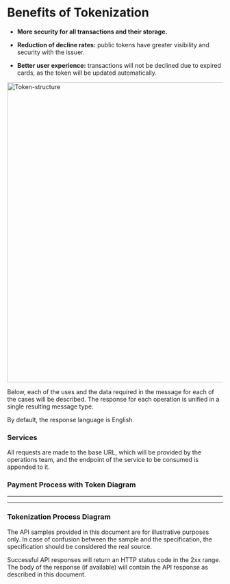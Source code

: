 
<HeroPattern />

# Benefits of Tokenization

- **More security for all transactions and their storage.**

- **Reduction of decline rates:** public tokens have greater visibility and security with the issuer.

- **Better user experience:** transactions will not be declined due to expired cards, as the token will be updated automatically.

<img src="/Token_requestor/Token-structure.png" alt="Token-structure" width="700"/>

Below, each of the uses and the data required in the message for each of the cases will be described.
The response for each operation is unified in a single resulting message type.

By default, the response language is English.

### Services

All requests are made to the base URL, which will be provided by the operations team, and the endpoint of the service to be consumed is appended to it.

### Payment Process with Token Diagram

---

<PaymentSequence />

---

### Tokenization Process Diagram

<TokenizationSequence />

The API samples provided in this document are for illustrative purposes only.
In case of confusion between the sample and the specification, the specification should be considered the real source.

Successful API responses will return an HTTP status code in the 2xx range.
The body of the response (if available) will contain the API response as described in this document.
